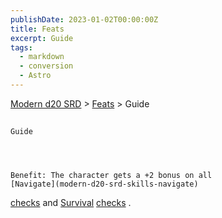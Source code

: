 ```yaml
---
publishDate: 2023-01-02T00:00:00Z
title: Feats
excerpt: Guide
tags:
  - markdown
  - conversion
  - Astro
---
```


[Modern d20 SRD](/#modernD20) >
[Feats](modern-d20-srd-feats-index) > Guide

##

    Guide




    Benefit: The character gets a +2 bonus on all
    [Navigate](modern-d20-srd-skills-navigate)

[checks](modern-d20-srd-skills-skill-basics-php#skill-check-index)
and
[Survival](modern-d20-srd-skills-survival)
[checks](modern-d20-srd-skills-skill-basics-php#skill-check-index)
.
